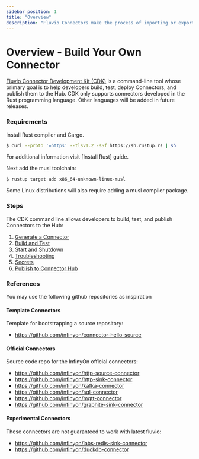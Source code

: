 ```yaml
---
sidebar_position: 1
title: "Overview"
description: "Fluvio Connectors make the process of importing or exporting data simple"
---
```


# Overview - Build Your Own Connector

[Fluvio Connector Development Kit (CDK)] is a command-line tool whose primary goal is to help developers build, test, deploy Connectors, and publish them to the Hub. CDK only supports connectors developed in the Rust programming language. Other languages will be added in future releases.

### Requirements

Install Rust compiler and Cargo.

```bash copy="fl"
$ curl --proto '=https' --tlsv1.2 -sSf https://sh.rustup.rs | sh
```

For additional information visit [Install Rust] guide.

Next add the musl toolchain:

```bash copy="fl"
$ rustup target add x86_64-unknown-linux-musl
```

Some Linux distributions will also require adding a musl compiler package.


### Steps

The CDK command line allows developers to build, test, and publish Connectors to the Hub:

1. [Generate a Connector]
2. [Build and Test]
3. [Start and Shutdown]
4. [Troubleshooting]
5. [Secrets]
6. [Publish to Connector Hub]


### References

You may use the following github repositories as inspiration

#### Template Connectors

Template for bootstrapping a source repository:

* https://github.com/infinyon/connector-hello-source

#### Official Connectors

Source code repo for the InfinyOn official connectors:

* https://github.com/infinyon/http-source-connector
* https://github.com/infinyon/http-sink-connector
* https://github.com/infinyon/kafka-connector
* https://github.com/infinyon/sql-connector
* https://github.com/infinyon/mqtt-connector
* https://github.com/infinyon/graphite-sink-connector

#### Experimental Connectors

These connectors are not guaranteed to work with latest fluvio:

* https://github.com/infinyon/labs-redis-sink-connector
* https://github.com/infinyon/duckdb-connector



[Rust Installation Guide]: https://www.rust-lang.org/tools/install
[Fluvio Connector Development Kit (CDK)]: fluvio/cli/cdk.mdx
[Generate a Connector]: ./generate.mdx
[Build and Test]: ./build.mdx
[Start and Shutdown]: ./start-shutdown.mdx
[Troubleshooting]: ./troubleshooting.mdx
[Secrets]: ./secrets.mdx
[Publish to Connector Hub]: ./publish.mdx
